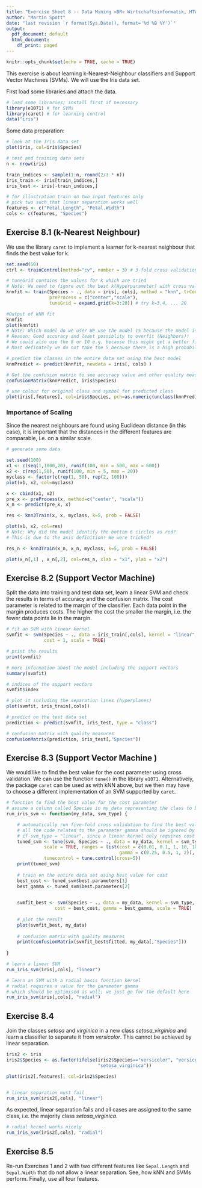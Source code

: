 ```yaml
---
title: "Exercise Sheet 8 -- Data Mining <BR> Wirtschaftsinformatik, HTW Berlin"
author: "Martin Spott"
date: "last revision `r format(Sys.Date(), format='%d %B %Y')`"
output:
  pdf_document: default
  html_document:
    df_print: paged
---
```


```r
knitr::opts_chunk$set(echo = TRUE, cache = TRUE)
```

This exercise is about learning k-Nearest-Neighbour classifiers and Support Vector Machines (SVMs). We will use the Iris data set.

First load some libraries and attach the data.

```r
# load some libraries; install first if necessary
library(e1071) # for SVMs
library(caret) # for learning control
data("iris")
```

Some data preparation:
```r
# look at the Iris data set
plot(iris, col=iris$Species)

# test and training data sets
n <- nrow(iris) 

train_indices <- sample(1:n, round(2/3 * n))
iris_train <- iris[train_indices,]
iris_test <- iris[-train_indices,]

# for illustration train on two input features only
# pick two such that linear separation works well
features <- c("Petal.Length", "Petal.Width")
cols <- c(features, "Species")
```

## Exercise 8.1 (k-Nearest Neighbour)
We use the library `caret` to implement a learner for k-nearest neighbour that finds the best value for k.

```r
set.seed(50)
ctrl <- trainControl(method="cv", number = 3) # 3-fold cross validation 

# tuneGrid contains the values for k which are tried
# Note: We need to figure out the best k(Hyperparameter) with cross validation
knnfit <- train(Species ~ ., data = iris[, cols], method = "knn", trControl = ctrl, 
                preProcess = c("center","scale"), 
                tuneGrid = expand.grid(k=3:20)) # try k=3,4, ... 20

#Output of kNN fit
knnfit
plot(knnfit)
# Note: Which model do we use? We use the model 15 because the model is the most easy.
# Reason: Good accuracy and least possiblity to overfit (Neighbors)!
# We could also use the 8 or 10 e.g. because this might get a better fit
# Most definately we do not take the 5 because there is a high probability to overfit!

# predict the classes in the entire data set using the best model
knnPredict <- predict(knnfit, newdata = iris[, cols] )

# Get the confusion matrix to see accuracy value and other quality measures
confusionMatrix(knnPredict, iris$Species)

# use colour for original class and symbol for predicted class
plot(iris[,features], col=iris$Species, pch=as.numeric(unclass(knnPredict)))

```

### Importance of Scaling
Since the nearest neighbours are found using Euclidean distance (in this case), 
it is important that the distances in the different features are comparable, i.e. on a similar scale. 

```r
# generate some data

set.seed(100)
x1 <- c(seq(1,1000,20), runif(100, min = 500, max = 600))
x2 <- c(rep(1,50), runif(100, min = 5, max = 20))
myclass <- factor(c(rep(1, 50), rep(2, 100)))
plot(x1, x2, col=myclass)

x <- cbind(x1, x2)
pre_x <- preProcess(x, method=c("center", "scale"))
x_n <- predict(pre_x, x)

res <- knn3Train(x, x, myclass, k=5, prob = FALSE)

plot(x1, x2, col=res)
# Note: Why did the model identify the bottom 6 circles as red?
# This is due to the axis definition! We were tricked!

res_n <- knn3Train(x_n, x_n, myclass, k=5, prob = FALSE)

plot(x_n[,1] , x_n[,2], col=res_n, xlab = "x1", ylab = "x2")

```


## Exercise 8.2 (Support Vector Machine)
 
Split the data into training and test data set, learn a linear SVM and check the results in terms of accuracy and the confusion matrix. The cost parameter is related to the margin of the classifier. Each data point in the margin produces costs. The higher the cost the smaller the margin, i.e. the fewer data points lie in the margin. 
 


```r

# fit an SVM with linear kernel
svmfit <- svm(Species ~ ., data = iris_train[,cols], kernel = "linear", 
              cost = 1, scale = TRUE)

# print the results
print(svmfit)

# more information about the model including the support vectors
summary(svmfit)

# indices of the support vectors
svmfit$index

# plot it including the separation lines (hyperplanes)
plot(svmfit, iris_train[,cols])

# predict on the test data set
prediction <- predict(svmfit, iris_test, type = "class")

# confusion matrix with quality measures
confusionMatrix(prediction, iris_test[,"Species"])


```

## Exercise 8.3 (Support Vector Machine )

We would like to find the best value for the cost parameter using cross validation. We can use the function `tune()` in the library `e1071`. Alternatively, the package `caret` can be used as with kNN above, but we then may have to choose a different implementation of an SVM supported by `caret`.

```r
# function to find the best value for the cost parameter
# assume a column called Species in my_data representing the class to be predicted
run_iris_svm <- function(my_data, svm_type) {

    # automatically run five-fold cross validation to find the best value for cost
    # all the code related to the parameter gamma should be ignored by the functions 
    # if svm_type = "linear", since a linear kernel only requires cost
    tuned_svm <- tune(svm, Species ~ ., data = my_data, kernel = svm_type, 
              scale = TRUE, ranges = list(cost = c(0.01, 0.1, 1, 10, 100), 
                                          gamma = c(0.25, 0.5, 1, 2)), 
              tunecontrol = tune.control(cross=5))
    print(tuned_svm)
    
    # train on the entire data set using best value for cost
    best_cost <- tuned_svm$best.parameters[1]
    best_gamma <- tuned_svm$best.parameters[2] 

        
    svmfit_best <- svm(Species ~ ., data = my_data, kernel = svm_type, 
                  cost = best_cost, gamma = best_gamma, scale = TRUE)
    
    # plot the result
    plot(svmfit_best, my_data)    
    
    # confusion matrix with quality measures
    print(confusionMatrix(svmfit_best$fitted, my_data[,"Species"]))
    
}

# learn a linear SVM
run_iris_svm(iris[,cols], "linear")

# learn an SVM with a radial basis function kernel
# radial requires a value for the parameter gamma
# which should be optimised as well; we just go for the default here
run_iris_svm(iris[,cols], "radial")  

```

## Exercise 8.4

Join the classes *setosa* and *virginica* in a new class *setosa_virginica* and learn a classifier to separate it from *versicolor*. This cannot be achieved by linear separation.

```r
iris2 <- iris
iris2$Species <- as.factor(ifelse(iris2$Species=="versicolor", "versicolor", 
                                  "setosa_virginica"))

plot(iris2[,features], col=iris2$Species)


# linear separation must fail
run_iris_svm(iris2[,cols], "linear")  
```

As expected, linear separation fails and all cases are assigned to the same class, i.e. the majority class *setosa_virginica*.


```r
# radial kernel works nicely
run_iris_svm(iris2[,cols], "radial")  
```

## Exercise 8.5

Re-run Exercises 1 and 2 with two different features like `Sepal.Length` and `Sepal.Width` that do not allow a linear separation. See, how kNN and SVMs perform. Finally, use all four features. 



